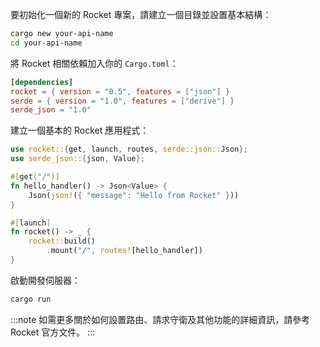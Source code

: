 要初始化一個新的 Rocket 專案，請建立一個目錄並設置基本結構：

```bash
cargo new your-api-name
cd your-api-name
```

將 Rocket 相關依賴加入你的 `Cargo.toml`：

```toml title="Cargo.toml"
[dependencies]
rocket = { version = "0.5", features = ["json"] }
serde = { version = "1.0", features = ["derive"] }
serde_json = "1.0"
```

建立一個基本的 Rocket 應用程式：

```rust title="src/main.rs"
use rocket::{get, launch, routes, serde::json::Json};
use serde_json::{json, Value};

#[get("/")]
fn hello_handler() -> Json<Value> {
    Json(json!({ "message": "Hello from Rocket" }))
}

#[launch]
fn rocket() -> _ {
    rocket::build()
        .mount("/", routes![hello_handler])
}
```

啟動開發伺服器：

```bash
cargo run
```

:::note
如需更多關於如何設置路由、請求守衛及其他功能的詳細資訊，請參考 Rocket 官方文件。
:::
